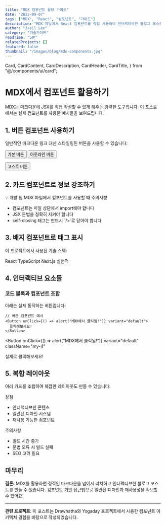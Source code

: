 ```yaml
---
title: "MDX 컴포넌트 활용 가이드"
date: "2025-09-07"
tags: ["MDX", "React", "컴포넌트", "가이드"]
description: "MDX 파일에서 React 컴포넌트를 직접 사용하여 인터랙티브한 블로그 포스트를 만드는 방법을 알아봅니다."
author: "Jaeil Lee"
category: "기술가이드"
readTime: "5분"
relatedProjects: []
featured: false
thumbnail: "/images/blog/mdx-components.jpg"
---
```


  Card,
  CardContent,
  CardDescription,
  CardHeader,
  CardTitle,
} from "@/components/ui/card";

# MDX에서 컴포넌트 활용하기

MDX는 마크다운에 JSX를 직접 작성할 수 있게 해주는 강력한 도구입니다. 이 포스트에서는 실제 컴포넌트를 사용한 예시들을 보여드립니다.

## 1. 버튼 컴포넌트 사용하기

일반적인 마크다운 링크 대신 스타일링된 버튼을 사용할 수 있습니다:

<Button variant="default" className="mr-2">
  기본 버튼
</Button>

<Button variant="outline" className="mr-2">
  아웃라인 버튼
</Button>

<Button variant="ghost">고스트 버튼</Button>

## 2. 카드 컴포넌트로 정보 강조하기

<SplitText text="카드 컴포넌트로 정보 강조하기" />

<Card className="my-6">
  <CardHeader>
    <CardTitle>💡 개발 팁</CardTitle>
    <CardDescription>
      MDX 파일에서 컴포넌트를 사용할 때 주의사항
    </CardDescription>
  </CardHeader>
  <CardContent>
    <ul>
      <li>컴포넌트는 파일 상단에서 import해야 합니다</li>
      <li>JSX 문법을 정확히 지켜야 합니다</li>
      <li>self-closing 태그는 반드시 `/>`로 닫아야 합니다</li>
    </ul>
  </CardContent>
</Card>

## 3. 배지 컴포넌트로 태그 표시

이 프로젝트에서 사용된 기술 스택:

<div className="flex gap-2 flex-wrap my-4">
  <Badge variant="default">React</Badge>
  <Badge variant="secondary">TypeScript</Badge>
  <Badge variant="outline">Next.js</Badge>
  <Badge variant="destructive">실험적</Badge>
</div>

## 4. 인터랙티브 요소들

### 코드 블록과 컴포넌트 조합

아래는 실제 동작하는 버튼입니다:

```tsx
// 버튼 컴포넌트 예시
<Button onClick={() => alert("MDX에서 클릭됨!")} variant="default">
  클릭해보세요!
</Button>
```

<Button
  onClick={() => alert("MDX에서 클릭됨!")}
  variant="default"
  className="my-4"
>
  실제로 클릭해보세요!
</Button>

## 5. 복합 레이아웃

여러 카드를 조합하여 복잡한 레이아웃도 만들 수 있습니다:

<div className="grid grid-cols-1 md:grid-cols-2 gap-4 my-6">
  <Card>
    <CardHeader>
      <CardTitle>장점</CardTitle>
    </CardHeader>
    <CardContent>
      <ul>
        <li>인터랙티브한 콘텐츠</li>
        <li>일관된 디자인 시스템</li>
        <li>재사용 가능한 컴포넌트</li>
      </ul>
    </CardContent>
  </Card>

  <Card>
    <CardHeader>
      <CardTitle>주의사항</CardTitle>
    </CardHeader>
    <CardContent>
      <ul>
        <li>빌드 시간 증가</li>
        <li>문법 오류 시 빌드 실패</li>
        <li>SEO 고려 필요</li>
      </ul>
    </CardContent>
  </Card>
</div>

## 마무리

<Card className="border-blue-200 bg-blue-50 my-6">
  <CardContent className="pt-6">
    <div className="text-blue-800">
      <strong>결론:</strong> MDX를 활용하면 정적인 마크다운을 넘어서 리치하고
      인터랙티브한 블로그 포스트를 만들 수 있습니다. 컴포넌트 기반 접근법으로
      일관된 디자인과 재사용성을 확보할 수 있어요!
    </div>
  </CardContent>
</Card>

---

**관련 프로젝트**: 이 포스트는 Drawhatha와 Yogaday 프로젝트에서 사용한
컴포넌트 아키텍처 경험을 바탕으로 작성되었습니다.
